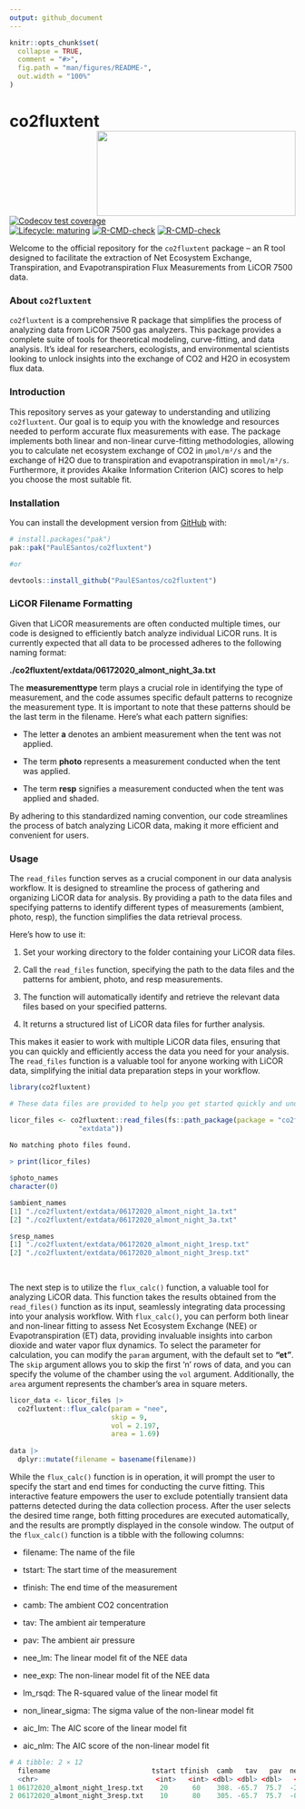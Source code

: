 ```yaml
---
output: github_document
---
```


<!-- README.md is generated from README.Rmd. Please edit that file -->

```r
knitr::opts_chunk$set(
  collapse = TRUE,
  comment = "#>",
  fig.path = "man/figures/README-",
  out.width = "100%"
)
```

# co2fluxtent <a href='https://github.com/PaulESantos/co2fluxtent'><img src='man/figures/tent.jfif' align="right" height="150" width="350" /></a>

<!-- badges: start -->

[![Codecov test coverage](https://codecov.io/gh/r-lib/lifecycle/branch/master/graph/badge.svg)](https://app.codecov.io/gh/r-lib/lifecycle?branch=master)  
[![Lifecycle: maturing](https://img.shields.io/badge/lifecycle-maturing-blue.svg)](https://lifecycle.r-lib.org/articles/stages.html#maturing)
[![R-CMD-check](https://github.com/PaulESantos/co2fluxtent/workflows/R-CMD-check/badge.svg)](https://github.com/PaulESantos/co2fluxtent/actions)
[![R-CMD-check](https://github.com/PaulESantos/co2fluxtent/actions/workflows/R-CMD-check.yaml/badge.svg)](https://github.com/PaulESantos/co2fluxtent/actions/workflows/R-CMD-check.yaml)
<!-- badges: end -->




Welcome to the official repository for the `co2fluxtent` package – an R tool designed to facilitate the extraction of Net Ecosystem Exchange, Transpiration, and Evapotranspiration Flux Measurements from LiCOR 7500 data. 

### About `co2fluxtent`

`co2fluxtent` is a comprehensive R package that simplifies the process of analyzing data from LiCOR 7500 gas analyzers. This package provides a complete suite of tools for theoretical modeling, curve-fitting, and data analysis. It's ideal for researchers, ecologists, and environmental scientists looking to unlock insights into the exchange of CO2 and H2O in ecosystem flux data.

### Introduction

This repository serves as your gateway to understanding and utilizing `co2fluxtent`. Our goal is to equip you with the knowledge and resources needed to perform accurate flux measurements with ease. The package implements both linear and non-linear curve-fitting methodologies, allowing you to calculate net ecosystem exchange of CO2 in `µmol/m²/s` and the exchange of H2O due to transpiration and evapotranspiration in `mmol/m²/s`. Furthermore, it provides Akaike Information Criterion (AIC) scores to help you choose the most suitable fit.




### Installation

You can install the development version from [GitHub](https://github.com/) with:

``` r
# install.packages("pak")
pak::pak("PaulESantos/co2fluxtent")

#or

devtools::install_github("PaulESantos/co2fluxtent")

```

### LiCOR Filename Formatting

Given that LiCOR measurements are often conducted multiple times, our code is designed to efficiently batch analyze individual LiCOR runs. It is currently expected that all data to be processed adheres to the following naming format:

**./co2fluxtent/extdata/06172020_almont_night_3a.txt**

The **measurementtype** term plays a crucial role in identifying the type of measurement, and the code assumes specific default patterns to recognize the measurement type. It is important to note that these patterns should be the last term in the filename. Here's what each pattern signifies:

- The letter **a** denotes an ambient measurement when the tent was not applied.

- The term **photo** represents a measurement conducted when the tent was applied.

- The term **resp** signifies a measurement conducted when the tent was applied and shaded.

By adhering to this standardized naming convention, our code streamlines the process of batch analyzing LiCOR data, making it more efficient and convenient for users.

### Usage

The `read_files` function serves as a crucial component in our data analysis workflow. It is designed to streamline the process of gathering and organizing LiCOR data for analysis. By providing a path to the data files and specifying patterns to identify different types of measurements (ambient, photo, resp), the function simplifies the data retrieval process.

Here's how to use it:

1. Set your working directory to the folder containing your LiCOR data files.

2. Call the `read_files` function, specifying the path to the data files and the patterns for ambient, photo, and resp measurements.

3. The function will automatically identify and retrieve the relevant data files based on your specified patterns.

4. It returns a structured list of LiCOR data files for further analysis.

This makes it easier to work with multiple LiCOR data files, ensuring that you can quickly and efficiently access the data you need for your analysis. The `read_files` function is a valuable tool for anyone working with LiCOR data, simplifying the initial data preparation steps in your workflow.

```r
library(co2fluxtent)

# These data files are provided to help you get started quickly and understand the data processing workflow

licor_files <- co2fluxtent::read_files(fs::path_package(package = "co2fluxtent",
                 "extdata"))
                 
No matching photo files found.

> print(licor_files)

$photo_names
character(0)

$ambient_names
[1] "./co2fluxtent/extdata/06172020_almont_night_1a.txt"
[2] "./co2fluxtent/extdata/06172020_almont_night_3a.txt"

$resp_names
[1] "./co2fluxtent/extdata/06172020_almont_night_1resp.txt"
[2] "./co2fluxtent/extdata/06172020_almont_night_3resp.txt"
                 
                 
```

The next step is to utilize the `flux_calc()` function, a valuable tool for analyzing LiCOR data. This function takes the results obtained from the `read_files()` function as its input, seamlessly integrating data processing into your analysis workflow. With `flux_calc()`, you can perform both linear and non-linear fitting to assess Net Ecosystem Exchange (NEE) or Evapotranspiration (ET) data, providing invaluable insights into carbon dioxide and water vapor flux dynamics. To select the parameter for calculation, you can modify the `param` argument, with the default set to **"et"**. The `skip` argument allows you to skip the first 'n' rows of data, and you can specify the volume of the chamber using the `vol` argument. Additionally, the `area` argument represents the chamber's area in square meters.

```r                 
licor_data <- licor_files |> 
  co2fluxtent::flux_calc(param = "nee", 
                         skip = 9,
                         vol = 2.197, 
                         area = 1.69)
  
data |> 
  dplyr::mutate(filename = basename(filename)) 
```
While the `flux_calc()` function is in operation, it will prompt the user to specify the start and end times for conducting the curve fitting. This interactive feature empowers the user to exclude potentially transient data patterns detected during the data collection process. After the user selects the desired time range, both fitting procedures are executed automatically, and the results are promptly displayed in the console window. The output of the `flux_calc()` function is a tibble with the following columns:
 
  - filename: The name of the file
  
  - tstart: The start time of the measurement
  
  - tfinish: The end time of the measurement
  
  - camb: The ambient CO2 concentration
  
  - tav: The ambient air temperature
  
  - pav: The ambient air pressure
  
  - nee_lm: The linear model fit of the NEE data
  
  - nee_exp: The non-linear model fit of the NEE data
  
  - lm_rsqd: The R-squared value of the linear model fit
  
  - non_linear_sigma: The sigma value of the non-linear model fit
  
  - aic_lm: The AIC score of the linear model fit
  
  - aic_nlm: The AIC score of the non-linear model fit
  
``` r
# A tibble: 2 × 12
  filename                         tstart tfinish  camb   tav   pav  nee_lm nee_exp lm_rsqd non_linear_sigma aic_lm aic_nlm
  <chr>                             <int>   <int> <dbl> <dbl> <dbl>   <dbl>   <dbl>   <dbl>        <dbl>      <dbl>   <dbl>
1 06172020_almont_night_1resp.txt    20      60    308. -65.7  75.7  -25.5   -12.0    0.952         3.23       137.    211. 
2 06172020_almont_night_3resp.txt    10      80    305. -65.7  75.7  -0.194  -0.157   0.0369        0.364      60.9    61.2
```



